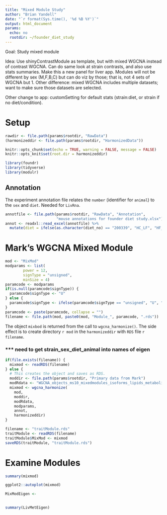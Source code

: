 ```yaml
---
title: "Mixed Module Study"
author: "Brian Yandell"
date: "`r format(Sys.time(), '%d %B %Y')`"
output: html_document
params:
  echo: no
  rootdir: ~/founder_diet_study
---
```


Goal: Study mixed module

Idea: Use shinyContrastModule as template, but with mixed WGCNA instead of contrast WGCNA.
Can do same look at strain contrasts, and also use stats summaries.
Make this a new panel for liver app.
Modules will not be different by sex (M,F,B,C) but can do viz by those;
that is, not 4 sets of WGCNA but 1.
Other difference: mixed WGCNA includes multiple datasets;
want to make sure those datasets are selected.

Other change to app: customSetting for default stats (strain:diet, or strain if no diet/condition).

# Setup

```r
rawdir <- file.path(params$rootdir, "RawData")
(harmonizeddir <- file.path(params$rootdir, "HarmonizedData"))
```

```r
knitr::opts_chunk$set(echo = TRUE, warning = FALSE, message = FALSE)
knitr::opts_knit$set(root.dir = harmonizeddir)
```

```r
library(foundr)
library(tidyverse)
library(modulr)
```

## Annotation

The experiment annotation file relates the `number` (identifier for `animal`) to the `sex` and `diet`. Needed for `LivRna`.

```r
annotfile <- file.path(params$rootdir, "RawData", "Annotation",
                       "mouse annotations for founder diet study.xlsx")
annot <- readxl::read_excel(annotfile) %>%
  mutate(diet = ifelse(as.character(diet_no) == "200339", "HC_LF", "HF_LC"))
```

# Mark's WGCNA Mixed Module

```r
mod <- "MixMod"
modparams <- list(
        power = 12, 
        signType = "unsigned",
        minSize = 4)
paramcode <- modparams
if(is.null(paramcode$signType)) {
  paramcode$signType <- "U"
} else {
  paramcode$signType <- ifelse(paramcode$signType == "unsigned", "U", "S")
}
paramcode <- paste(paramcode, collapse = "")
filename <- file.path(mod, paste0(mod, "Module_", paramcode, ".rds"))
```

The object `mixbod` is returned from the call to `wgcna_harmonize()`.
The side effect is to create directory `r mod` in the `harmonizeddir` with `RDS` file
`r filename`.

### *** need to get strain_sex_diet_animal into names of eigen

```r
if(file.exists(filename)) {
  mixmod <- readRDS(filename)
} else {
  # This creates the object and saves as RDS.
  moddir <- file.path(params$rootdir, "Primary data from Mark")
  modRdata <- "WGCNA_objects_ms10_mixedmodules_isoforms_lipids_metabolites_founderliver.Rdata"
  mixmod <- wgcna_harmonize(
    mod,
    moddir,
    modRdata,
    modparams,
    annot,
    harmonizeddir)
}
```

```r
filename <- "traitModule.rds"
traitModule <- readRDS(filename)
traitModule$MixMod <- mixmod
saveRDS(traitModule, "traitModule.rds")
```

# Examine Modules

```r
summary(mixmod)
```

```r
ggplot2::autoplot(mixmod)
```


```r
MixModEigen <- 
  
```

```r
summary(LivMetEigen)
```

